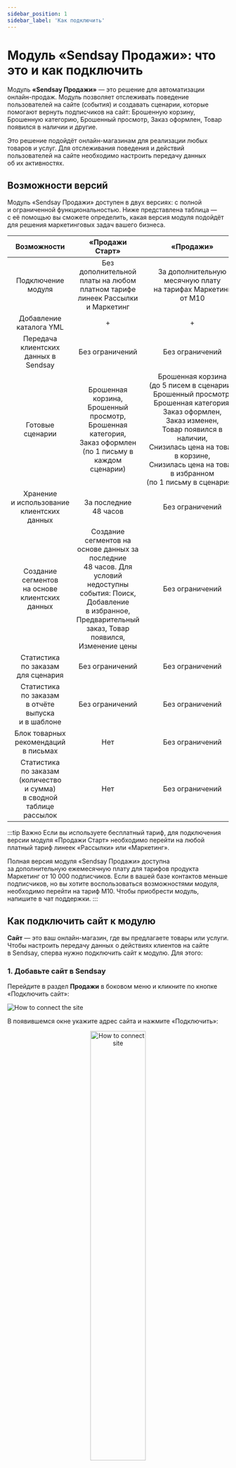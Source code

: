 ```yaml
---
sidebar_position: 1
sidebar_label: 'Как подключить'
---
```



# Модуль «Sendsay Продажи»: что это и как подключить

Модуль **«Sendsay Продажи»** — это решение для автоматизации онлайн-продаж. Модуль позволяет отслеживать поведение пользователей на&nbsp;сайте (события) и&nbsp;создавать сценарии, которые помогают вернуть подписчиков на&nbsp;сайт: Брошенную корзину, Брошенную категорию, Брошенный просмотр, Заказ оформлен, Товар появился в наличии и&nbsp;другие.

Это решение подойдёт онлайн-магазинам для реализации любых товаров и&nbsp;услуг. Для отслеживания поведения и&nbsp;действий пользователей на&nbsp;сайте необходимо настроить передачу данных об&nbsp;их&nbsp;активностях.

## Возможности версий

Модуль «Sendsay Продажи» доступен в&nbsp;двух версиях: с&nbsp;полной и&nbsp;ограниченной функциональностью. Ниже представлена таблица&nbsp;&mdash; с&nbsp;её&nbsp;помощью вы&nbsp;сможете определить, какая версия модуля подойдёт для решения маркетинговых задач вашего бизнеса.

|                                     Возможности                                      |                                                                                      «Продажи Старт»                                                                                      |                                                                                                                                                            «Продажи»                                                                                                                                                            |
| :----------------------------------------------------------------------------------: | :---------------------------------------------------------------------------------------------------------------------------------------------------------------------------------------: | :-----------------------------------------------------------------------------------------------------------------------------------------------------------------------------------------------------------------------------------------------------------------------------------------------------------------------------: |
|                                  Подключение модуля                                  |                                                  Без дополнительной платы на&nbsp;любом платном тарифе линеек Рассылки и&nbsp;Маркетинг                                                   |                                                                                                                             За дополнительную месячную плату на&nbsp;тарифах Маркетинг от&nbsp;М10                                                                                                                              |
|                               Добавление каталога YML                                |                                                                                             +                                                                                             |                                                                                                                                                                +                                                                                                                                                                |
|                         Передача клиентских данных в Sendsay                         |                                                                                      Без ограничений                                                                                      |                                                                                                                                                         Без ограничений                                                                                                                                                         |
|                                   Готовые сценарии                                   |                                Брошенная корзина,<br/>Брошенный просмотр,<br/>Брошенная категория,<br/>Заказ оформлен<br/>(по 1 письму в каждом сценарии)                                 | Брошенная корзина<br/>(до&nbsp;5&nbsp;писем&nbsp;в&nbsp;сценарии);<br/>Брошенный просмотр,<br/>Брошенная категория,<br/>Заказ оформлен,<br/>Заказ изменен,<br/>Товар появился в наличии,<br/>Снизилась цена на товар в&nbsp;корзине,<br/>Снизилась цена на товар в&nbsp;избранном (по&nbsp;1&nbsp;письму&nbsp;в&nbsp;сценариях) |
|                   Хранение и&nbsp;использование клиентских данных                    |                                                                                За последние 48&nbsp;часов                                                                                 |                                                                                                                                                         Без ограничений                                                                                                                                                         |
|                 Создание сегментов на&nbsp;основе клиентских данных                  | Создание сегментов на основе данных за последние 48&nbsp;часов. Для условий недоступны события: Поиск, Добавление в&nbsp;избранное, Предварительный заказ, Товар появился, Изменение цены |                                                                                                                                                         Без ограничений                                                                                                                                                         |
|                     Статистика по&nbsp;заказам для&nbsp;сценария                     |                                                                                      Без ограничений                                                                                      |                                                                                                                                                      Без&nbsp;ограничений                                                                                                                                                       |
|        Статистика по&nbsp;заказам в&nbsp;отчёте выпуска и&nbsp;в&nbsp;шаблоне        |                                                                                      Без ограничений                                                                                      |                                                                                                                                                      Без&nbsp;ограничений                                                                                                                                                       |
|                      Блок товарных рекомендаций в&nbsp;письмах                       |                                                                                            Нет                                                                                            |                                                                                                                                                      Без&nbsp;ограничений                                                                                                                                                       |
| Статистика по&nbsp;заказам (количество и&nbsp;сумма) в&nbsp;сводной таблице рассылок |                                                                                            Нет                                                                                            |                                                                                                                                                      Без&nbsp;ограничений                                                                                                                                                       |

:::tip Важно
Если вы&nbsp;используете бесплатный тариф, для подключения версии модуля &laquo;Продажи Старт&raquo; необходимо перейти на&nbsp;любой платный тариф линеек «Рассылки» или «Маркетинг».

Полная версия модуля &laquo;Sendsay Продажи&raquo; доступна за&nbsp;дополнительную ежемесячную плату для тарифов продукта Маркетинг от&nbsp;10&nbsp;000&nbsp;подписчиков. Если в&nbsp;вашей базе контактов меньше подписчиков, но&nbsp;вы хотите воспользоваться возможностями модуля, необходимо перейти на&nbsp;тариф М10. Чтобы приобрести модуль, <SupportLink>напишите в чат поддержки</SupportLink>.
:::

## Как подключить сайт к&nbsp;модулю

**Сайт**&nbsp;&mdash; это ваш онлайн-магазин, где вы&nbsp;предлагаете товары или услуги. Чтобы настроить передачу данных о&nbsp;действиях клиентов на&nbsp;сайте в&nbsp;Sendsay, сперва нужно подключить сайт к&nbsp;модулю. Для этого:

### 1. Добавьте сайт в&nbsp;Sendsay

Перейдите в&nbsp;раздел **Продажи** в&nbsp;боковом меню и&nbsp;кликните по&nbsp;кнопке &laquo;Подключить сайт&raquo;:

![How to connect the site](/img/ecom/how-to-connect-ecom/how-to-connect-the-site.png)

В&nbsp;появившемся окне укажите адрес сайта и&nbsp;нажмите &laquo;Подключить&raquo;:

<p align="center">
  <img width="50%" src={howToConnectSite} alt="How to connect site" />
</p>

Далее переходите к&nbsp;настройке, нажав соответствующую кнопку.

### 2. Настройте передачу данных с&nbsp;сайта в&nbsp;Sendsay

На&nbsp;странице сайта выберите вкладку **Настройка**, скопируйте специальный код и&nbsp;отправьте его разработчикам:

![How to configure data transfer](/img/ecom/how-to-connect-ecom/how-to-configure-data-transfer.png)

Разработчикам необходимо установить код на&nbsp;все страницы сайта, с&nbsp;которых будут отслеживаться данные о&nbsp;действиях пользователей — требования указаны в&nbsp;[настройках домена](https://docs.sendsay.ru/ecom/domain-settings-for-links). Чтобы данные поступали в&nbsp;Sendsay, также нужно настроить функции передачи данных о&nbsp;действиях пользователей.

Для правильного отображения товаров в&nbsp;рассылках рекомендуем для всех событий передавать параметры:

- `"id"` — id товара. Желательно, чтобы id совпадал с&nbsp;тем, который есть в&nbsp;YML-файле каталога товаров.
- `"name"` — название товара.
- `"picture"` — ссылка на&nbsp;картинку. Проверьте, чтобы передавался абсолютный URL картинки.
- `"price"` — цена товара.
- `"url"` — ссылка на&nbsp;товар. Проверьте, чтобы передавался абсолютный URL.

Если на вашем сайте настроена передача данных в Яндекс Метрику Ecommerce или Google Analytics 4 Ecommerce, необходимо добавить соотвествующий скрипт, — и данные будут передаваться также в Sendsay.

### 3. Настройте домен для ссылок

Рекомендуем настроить домен для ссылок, чтобы при переходе на сайт с мобильных устройств и в Safari не терялись подписчики, а действия пользователей на сайте не были бы анонимными.

[Настройка домена для ссылок](https://docs.sendsay.ru/ecom/domain-settings-for-links)

### 4. Подключите каталог товаров

Каталог товаров необходим для запуска триггерного сценария Брошенная категория, а&nbsp;также если вы&nbsp;планируете размещать в&nbsp;своих рассылках актуальные товарные рекомендации&nbsp;&mdash; чтобы в&nbsp;письма подгружались товары из&nbsp;каталога.

[Как подключить каталог товаров](https://docs.sendsay.ru/ecom/product-catalog)

После подключения онлайн-магазина к&nbsp;модулю Продажи рекомендуем протестировать передачу данных, а&nbsp;уже после&nbsp;&mdash; настраивать триггерные сценарии и&nbsp;шаблоны.

## События сайта

События возникают в&nbsp;результате действий подписчиков на&nbsp;сайте онлайн-магазина: например, когда пользователи просматривали товары или категорию, добавляли товары в&nbsp;корзину и&nbsp;прочее. Их&nbsp;можно посмотреть во&nbsp;вкладке **Просмотр событий** на&nbsp;странице магазина.

:::tip Важно
Просмотр событий будет доступен после того, как данные начнут поступать в&nbsp;Sendsay. Поэтому в&nbsp;самом начале важно правильно настроить передачу данных.
:::

Какие события можно передавать с&nbsp;сайта в&nbsp;Sendsay:

- Регистрация на сайте,
- Авторизация на сайте,
- Просмотр товара,
- Просмотр категории,
- Обновление корзины,
- Удаление товаров их корзины,
- Очистка корзины,
- Поиск товара,
- Заказ оформлен,
- Изменение заказа,
- Подписка на&nbsp;изменение стоимости товара,
- Удаление подписки на изменение стоимости,
- Подписка на&nbsp;появление товара в&nbsp;продаже,
- Удаление подписки на появление товара,
- Добавление товара в&nbsp;избранное,
- Удаление из избранного,
- Предварительный заказ,
- Отмена предзаказа.

Если настроена передача событий **Регистрация на&nbsp;сайте** и&nbsp;**Авторизация на&nbsp;сайте**, в&nbsp;Sendsay будут передаваться email-адреса пользователей, которые зарегистрировались или авторизовались на&nbsp;сайте. Система сохранит такой адрес и&nbsp;свяжет с&nbsp;ним все поступающие события этого пользователя&nbsp;&mdash; таким образом анонимные контакты перестанут быть анонимными и&nbsp;станут участниками сценария.

Также во&nbsp;вкладке **Просмотр событий** отображаются стартовые события сценариев, которые сработали на&nbsp;стороне Sendsay:

- запуск события &laquo;Брошенная корзина&raquo;&nbsp;&mdash; когда пользователь положил товар в&nbsp;корзину и&nbsp;ушёл с&nbsp;сайта, не&nbsp;сделав заказ;
- запуск события &laquo;Брошенный просмотр&raquo;&nbsp;&mdash; если пользователь просматривал карточку товара, но&nbsp;не&nbsp;положил товар в&nbsp;корзину и&nbsp;не&nbsp;сделал заказ;
- запуск события &laquo;Брошенная категория&raquo;&nbsp;&mdash; в&nbsp;случае, когда пользователь просматривал категорию, но&nbsp;не&nbsp;перешёл в&nbsp;карточку товара и&nbsp;не&nbsp;сделал заказ.

По&nbsp;умолчанию триггерные события наступают через 30&nbsp;минут после последнего действия пользователя на&nbsp;сайте. Время отправки писем по&nbsp;сценарию можно будет изменить в&nbsp;настройках сценария.

### События, завершающие сценарий

В&nbsp;ситуации, когда пользователь участвует в&nbsp;сценарии о&nbsp;брошенной корзине и&nbsp;решает оформить заказ, необходимо, чтобы сценарий для него завершился принудительно. Для этого важно настроить передачу событий, при наступлении которых сценарий завершится автоматически:

- **Заказ оформлен** и&nbsp;**Очистка корзины** для Брошенной корзины;
- **Заказ оформлен** и&nbsp;**Товар добавлен в&nbsp;корзину** для завершения сценариев Брошенный просмотр и&nbsp;Брошенная категория.

Сценарий автоматически завершится также при запуске других сценариев:

- Брошенный просмотр завершится для подписчиков, которые попали в&nbsp;сценарий **Брошенная корзина**,
- Брошенная категория завершится для тех участников, кто попадёт в&nbsp;сценарий **Брошенная корзина** или **Брошенный просмотр**.

## Как посмотреть историю событий сайта

В&nbsp;разделе **Продажи &rarr; Просмотр событий** в&nbsp;одной таблице собраны контакты, события на&nbsp;сайте и&nbsp;время, когда эти события произошли. Этот список можно отфильтровать по&nbsp;типу контакта, типу события и&nbsp;по&nbsp;периоду. Например, можно увидеть информацию о просмотренных товарах:

![Event view](/img/ecom/how-to-connect-ecom/event-view.png)

А если нужно узнать, кто из&nbsp;подписчиков оформлял заказы за&nbsp;последний месяц, будем действовать так:

<p align="center">
  <img width="70%" src={eventFilter} alt="How to connect site" />
</p>

В&nbsp;столбце **Контакт** выводится список пользователей:

- контакты из&nbsp;базы отображаются как email-адрес;
- анонимные пользователи&nbsp;&mdash; как набор латинских букв и&nbsp;цифр;
- несуществующие или удалённые из&nbsp;базы пользователи изображены в&nbsp;виде иконки привидения.

:::tip Важно
Адреса контактов могут повторяться, ведь один подписчик мог совершить несколько действий (событий) за&nbsp;указанный период.
:::

Над таблицей есть строка поиска&nbsp;&mdash; можно найти конкретного подписчика по&nbsp;его адресу.

Во&nbsp;вкладке **Просмотр событий** можно добавить в&nbsp;список или удалить конкретных подписчиков из&nbsp;базы. Для этого выберите нужные контакты, отметив их&nbsp;галочкой слева от&nbsp;адреса контакта. Затем:

- если хотите перенести контакты в&nbsp;список, нажмите &laquo;Добавить в&nbsp;список&raquo; и&nbsp;выберите список;
- если хотите удалить подписчиков, откройте выпадающий список у&nbsp;кнопки &laquo;Добавить в&nbsp;список&raquo; и&nbsp;выберите пункт **Удалить из&nbsp;базы**.
  ![How to delete contacts](/img/ecom/how-to-connect-ecom/how-to-delete-contacts.png)

**Читайте также:** [Руководство по триггерным сценариям для онлайн-продаж](https://docs.sendsay.ru/ecom/ecom-triggers)
